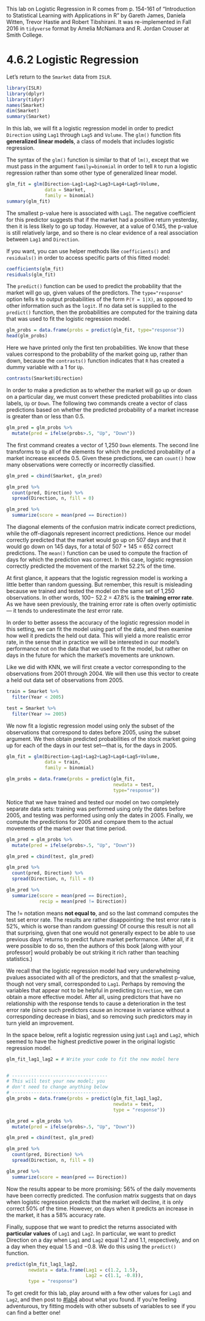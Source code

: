 
This lab on Logistic Regression in R comes from p. 154-161 of "Introduction to Statistical Learning with Applications in R" by Gareth James, Daniela Witten, Trevor Hastie and Robert Tibshirani. It was re-implemented in Fall 2016 in `tidyverse` format by Amelia McNamara and R. Jordan Crouser at Smith College.

# 4.6.2 Logistic Regression

Let's return to the `Smarket` data from `ISLR`. 


```r
library(ISLR)
library(dplyr)
library(tidyr)
names(Smarket)
dim(Smarket)
summary(Smarket)
```

In this lab, we will fit a logistic regression model in order to predict `Direction` using `Lag1` through `Lag5` and `Volume`. The `glm()` function fits **generalized linear models**, a class of models that includes logistic regression. 

The syntax of the `glm()` function is similar to that of `lm()`, except that we must pass in the argument `family=binomial` in order to tell `R` to run a logistic regression rather than some other type of generalized linear model.


```r
glm_fit = glm(Direction~Lag1+Lag2+Lag3+Lag4+Lag5+Volume,
              data = Smarket,
              family = binomial)
summary(glm_fit)
```

The smallest p-value here is associated with `Lag1`. The negative coefficient
for this predictor suggests that if the market had a positive return yesterday,
then it is less likely to go up today. However, at a value of 0.145, the p-value
is still relatively large, and so there is no clear evidence of a real association
between `Lag1` and `Direction`.

If you want, you can use helper methods like `coefficients()` and `residuals()` in order to access specific parts of this fitted model:


```r
coefficients(glm_fit)
residuals(glm_fit)
```

The `predict()` function can be used to predict the probability that the
market will go up, given values of the predictors. The `type="response"`
option tells `R` to output probabilities of the form `P(Y = 1|X)`, as opposed
to other information such as the `logit`. If no data set is supplied to the
`predict()` function, then the probabilities are computed for the training
data that was used to fit the logistic regression model. 


```r
glm_probs = data.frame(probs = predict(glm_fit, type="response"))
head(glm_probs)
```

Here we have printed
only the first ten probabilities. We know that these values correspond to
the probability of the market going up, rather than down, because the
`contrasts()` function indicates that `R` has created a dummy variable with
a 1 for `Up`.


```r
contrasts(Smarket$Direction)
```

In order to make a prediction as to whether the market will go up or
down on a particular day, we must convert these predicted probabilities
into class labels, `Up` or `Down`. The following two commands create a vector
of class predictions based on whether the predicted probability of a market
increase is greater than or less than 0.5.


```r
glm_pred = glm_probs %>%
  mutate(pred = ifelse(probs>.5, "Up", "Down"))
```

The first command creates a vector of 1,250 `Down` elements. The second line
transforms to `Up` all of the elements for which the predicted probability of a
market increase exceeds 0.5. Given these predictions, we can `count()` how many observations were correctly or incorrectly classified.


```r
glm_pred = cbind(Smarket, glm_pred)

glm_pred %>% 
  count(pred, Direction) %>%
  spread(Direction, n, fill = 0)

glm_pred %>%
  summarize(score = mean(pred == Direction))
```

The diagonal elements of the confusion matrix indicate correct predictions,
while the off-diagonals represent incorrect predictions. Hence our model
correctly predicted that the market would go up on 507 days and that
it would go down on 145 days, for a total of 507 + 145 = 652 correct
predictions. The `mean()` function can be used to compute the fraction of
days for which the prediction was correct. In this case, logistic regression
correctly predicted the movement of the market 52.2% of the time.

At first glance, it appears that the logistic regression model is working
a little better than random guessing. But remember, this result is misleading
because we trained and tested the model on the same set of 1,250 observations.
In other words, 100− 52.2 = 47.8% is the **training error rate**. As we
have seen previously, the training error rate is often overly optimistic — it
tends to underestimate the _test_ error rate. 

In order to better assess the accuracy
of the logistic regression model in this setting, we can fit the model
using part of the data, and then examine how well it predicts the held out
data. This will yield a more realistic error rate, in the sense that in practice
we will be interested in our model’s performance not on the data that
we used to fit the model, but rather on days in the future for which the
market’s movements are unknown.

Like we did with KNN, we will first create a vector corresponding
to the observations from 2001 through 2004. We will then use this vector
to create a held out data set of observations from 2005.


```r
train = Smarket %>%
  filter(Year < 2005)

test = Smarket %>%
  filter(Year >= 2005)
```

We now fit a logistic regression model using only the subset of the observations
that correspond to dates before 2005, using the subset argument.
We then obtain predicted probabilities of the stock market going up for
each of the days in our test set—that is, for the days in 2005.


```r
glm_fit = glm(Direction~Lag1+Lag2+Lag3+Lag4+Lag5+Volume, 
              data = train, 
              family = binomial)

glm_probs = data.frame(probs = predict(glm_fit, 
                                       newdata = test, 
                                       type="response"))
```

Notice that we have trained and tested our model on two completely separate
data sets: training was performed using only the dates before 2005,
and testing was performed using only the dates in 2005. Finally, we compute
the predictions for 2005 and compare them to the actual movements
of the market over that time period.


```r
glm_pred = glm_probs %>%
  mutate(pred = ifelse(probs>.5, "Up", "Down"))

glm_pred = cbind(test, glm_pred)

glm_pred %>% 
  count(pred, Direction) %>%
  spread(Direction, n, fill = 0)

glm_pred %>%
  summarize(score = mean(pred == Direction),
            recip = mean(pred != Direction))
```

The $!=$ notation means **not equal to**, and so the last command computes
the test set error rate. The results are rather disappointing: the test error
rate is 52%, which is worse than random guessing! Of course this result
is not all that surprising, given that one would not generally expect to be
able to use previous days’ returns to predict future market performance.
(After all, if it were possible to do so, then the authors of this book [along with your professor] would probably
be out striking it rich rather than teaching statistics.)

We recall that the logistic regression model had very underwhelming pvalues
associated with all of the predictors, and that the smallest p-value,
though not very small, corresponded to `Lag1`. Perhaps by removing the
variables that appear not to be helpful in predicting `Direction`, we can
obtain a more effective model. After all, using predictors that have no
relationship with the response tends to cause a deterioration in the test
error rate (since such predictors cause an increase in variance without a
corresponding decrease in bias), and so removing such predictors may in
turn yield an improvement. 

In the space below, refit a logistic regression using just `Lag1` and `Lag2`, which seemed to have the highest predictive power in the original logistic regression model.


```r
glm_fit_lag1_lag2 = # Write your code to fit the new model here


# -----------------------------------
# This will test your new model; you
# don't need to change anything below
# -----------------------------------
glm_probs = data.frame(probs = predict(glm_fit_lag1_lag2, 
                                       newdata = test, 
                                       type = "response"))

glm_pred = glm_probs %>%
  mutate(pred = ifelse(probs>.5, "Up", "Down"))

glm_pred = cbind(test, glm_pred)

glm_pred %>% 
  count(pred, Direction) %>%
  spread(Direction, n, fill = 0)

glm_pred %>%
  summarize(score = mean(pred == Direction))
```

Now the results appear to be more promising: 56% of the daily movements
have been correctly predicted. The confusion matrix suggests that on days
when logistic regression predicts that the market will decline, it is only
correct 50% of the time. However, on days when it predicts an increase in
the market, it has a 58% accuracy rate.

Finally, suppose that we want to predict the returns associated with **particular
values** of `Lag1` and `Lag2`. In particular, we want to predict Direction on a
day when `Lag1` and `Lag2` equal 1.2 and 1.1, respectively, and on a day when
they equal 1.5 and −0.8. We do this using the `predict()` function.


```r
predict(glm_fit_lag1_lag2, 
        newdata = data.frame(Lag1 = c(1.2, 1.5), 
                             Lag2 = c(1.1, -0.8)), 
        type = "response")
```

To get credit for this lab, play around with a few other values for `Lag1` and `Lag2`, and then post to [#lab4](https://sds293.slack.com/messages/C79BELETC) about what you found. If you're feeling adventurous, try fitting models with other subsets of variables to see if you can find a better one!
